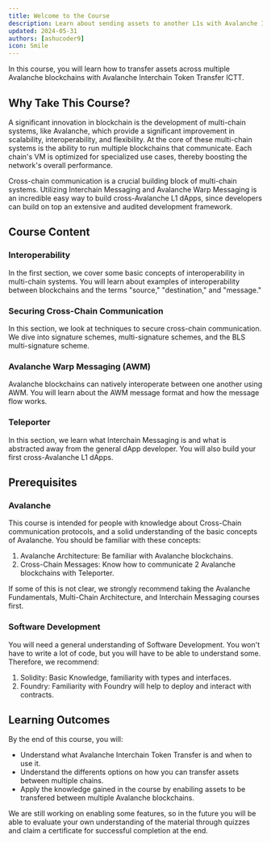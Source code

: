 ```yaml
---
title: Welcome to the Course
description: Learn about sending assets to another L1s with Avalanche Interchain Token Transfer.
updated: 2024-05-31
authors: [ashucoder9]
icon: Smile
---
```


In this course, you will learn how to transfer assets across multiple Avalanche blockchains with Avalanche Interchain Token Transfer ICTT.

## Why Take This Course?

A significant innovation in blockchain is the development of multi-chain systems, like Avalanche, which provide a significant improvement in scalability, interoperability, and flexibility. At the core of these multi-chain systems is the ability to run multiple blockchains that communicate. Each chain's VM is optimized for specialized use cases, thereby boosting the network's overall performance.

Cross-chain communication is a crucial building block of multi-chain systems. Utilizing Interchain Messaging and Avalanche Warp Messaging is an incredible easy way to build cross-Avalanche L1 dApps, since developers can build on top an extensive and audited development framework. 

## Course Content

### Interoperability 

In the first section, we cover some basic concepts of interoperability in multi-chain systems. You will learn about examples of interoperability between blockchains and the terms "source," "destination," and "message."

### Securing Cross-Chain Communication

In this section, we look at techniques to secure cross-chain communication. We dive into signature schemes, multi-signature schemes, and the BLS multi-signature scheme.

### Avalanche Warp Messaging (AWM)

Avalanche blockchains can natively interoperate between one another using AWM. You will learn about the AWM message format and how the message flow works.

### Teleporter

In this section, we learn what Interchain Messaging is and what is abstracted away from the general dApp developer. You will also build your first cross-Avalanche L1 dApps.

## Prerequisites

### Avalanche

This course is intended for people with knowledge about Cross-Chain communication protocols, and a solid understanding of the basic concepts of Avalanche. You should be familiar with these concepts:

1. Avalanche Architecture: Be familiar with Avalanche blockchains.
2. Cross-Chain Messages: Know how to communicate 2 Avalanche blockchains with Teleporter. 

If some of this is not clear, we strongly recommend taking the Avalanche Fundamentals, Multi-Chain Architecture, and Interchain Messaging courses first.

### Software Development

You will need a general understanding of Software Development. You won't have to write a lot of code, but you will have to be able to understand some. Therefore, we recommend:

1. Solidity: Basic Knowledge, familiarity with types and interfaces. 
2. Foundry: Familiarity with Foundry will help to deploy and interact with contracts. 

## Learning Outcomes

By the end of this course, you will:

- Understand what Avalanche Interchain Token Transfer is and when to use it.
- Understand the differents options on how you can transfer assets between multiple chains.
- Apply the knowledge gained in the course by enabiling assets to be transfered between multiple Avalanche blockchains.

We are still working on enabling some features, so in the future you will be able to evaluate your own understanding of the material through quizzes and claim a certificate for successful completion at the end.

